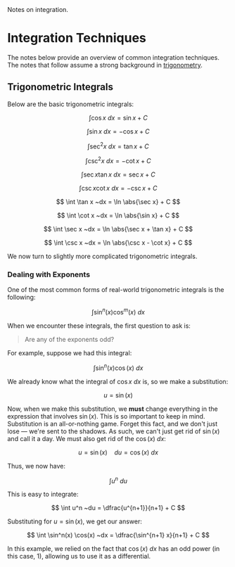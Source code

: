 
<head>
	<title>Integration Techniques</title>
	<description>Notes on integration.</description>
</head>


# Integration Techniques

The notes below provide an overview of common integration techniques. The notes
that follow assume a strong background in [trigonometry](../geometry/trigonometry).

## Trigonometric Integrals

Below are the basic trigonometric integrals:

<Grid cols={2}>

$$
	\int \cos x ~dx = \sin x + C
$$

$$
	\int \sin x ~dx = - \cos x + C
$$

$$
	\int \sec^2 x ~dx = \tan x + C
$$

$$
	\int \csc^2 x ~dx = -\cot x + C
$$

$$
	\int \sec x \tan x ~dx = \sec x + C
$$

$$
	\int \csc x \cot x ~dx = -\csc x + C
$$

$$
	\int \tan x ~dx = \ln \abs{\sec x} + C
$$

$$
	\int \cot x ~dx = \ln \abs{\sin x} + C  
$$

$$
	\int \sec x ~dx = \ln \abs{\sec x + \tan x} + C
$$

$$
	\int \csc x ~dx = \ln \abs{\csc x - \cot x} + C
$$

</Grid>

We now turn to slightly more complicated trigonometric integrals.

### Dealing with Exponents

One of the most common forms of real-world trigonometric integrals is the
following:

$$
	\int \sin^n (x) \cos^m(x) ~dx
$$

When we encounter these integrals, the first question to ask is:

> Are any of the exponents odd?

For example, suppose we had this integral:

$$
	\int \sin^n(x) \cos(x) ~dx
$$

We already know what the integral of ${\cos x ~dx}$ is, so we make a
substitution:

$$
	u = \sin(x)
$$

Now, when we make this substitution, we __must__ change everything in the
expression that involves ${\sin(x).}$ This is so important to keep in mind.
Substitution is an all-or-nothing game. Forget this fact, and we don't just lose
— we're sent to the shadows. As such, we can't just get rid of ${\sin(x)}$ and
call it a day. We must also get rid of the ${\cos(x) ~dx:}$

$$
	u = \sin(x) ~~~~ du = \cos(x) ~dx
$$

Thus, we now have:

$$
	\int u^n ~du
$$

This is easy to integrate:

$$
	\int u^n ~du = \dfrac{u^{n+1}}{n+1} + C
$$

Substituting for ${u = \sin(x),}$  we get our answer:

$$
	\int \sin^n(x) \cos(x) ~dx = \dfrac{\sin^{n+1} x}{n+1} + C	 
$$

In this example, we relied on the fact that ${\cos(x)~dx}$ has an odd power (in
this case, 1), allowing us to use it as a differential.
